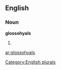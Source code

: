==English==

===Noun===
'''glossohyals'''

# {{plural of|[[glossohyal]]}}

[[Category:English plurals]]

[[ar:glossohyals]]